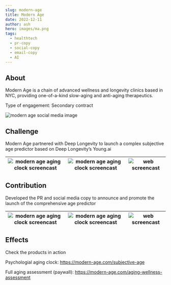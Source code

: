 ```yaml
---
slug: modern-age 
title: Modern Age 
date: 2022-12-11
author: ash
hero: images/ma.png
tags:
  - healthtech 
  - pr-copy
  - social-copy
  - email-copy 
  - AI 
---
```


## About 

Modern Age is a chain of advanced wellness and longevity clinics based in NYC, providing one-of-a-kind slow-aging and anti-aging therapeutics. 


Type of engagement: Secondary contract 

![modern age social media image](/images/modern-1.png)

## Challenge 

Modern Age partnered with Deep Longevity to launch a complex subjective age predictor based on Deep Longevity’s Young.ai 

| ![modern age aging clock screencast](/images/modern-2.png) | ![modern age aging clock screencast](/images/modern-3.png) | ![web screencast](/images/ma-11.jpg) | 
| --- | --- | --- |


## Contribution 

Developed the PR and social media copy to announce and promote the launch of the comprehensive age predictor 

| ![modern age aging clock screencast](/images/modern-5.png) | ![modern age aging clock screencast](/images/modern-4.png) | ![web screencast](/images/ma-12.jpg) | 
| --- | --- | --- |

## Effects 

Check the products in action 

Psychologial aging clock: https://modern-age.com/subjective-age

Full aging assessment (paywall): https://modern-age.com/aging-wellness-assessment 


